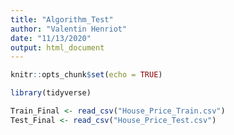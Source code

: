 ```yaml
---
title: "Algorithm_Test"
author: "Valentin Henriot"
date: "11/13/2020"
output: html_document
---
```


```r
knitr::opts_chunk$set(echo = TRUE)
```

```r
library(tidyverse)
```

```r
Train_Final <- read_csv("House_Price_Train.csv")
Test_Final <- read_csv("House_Price_Test.csv")
```

